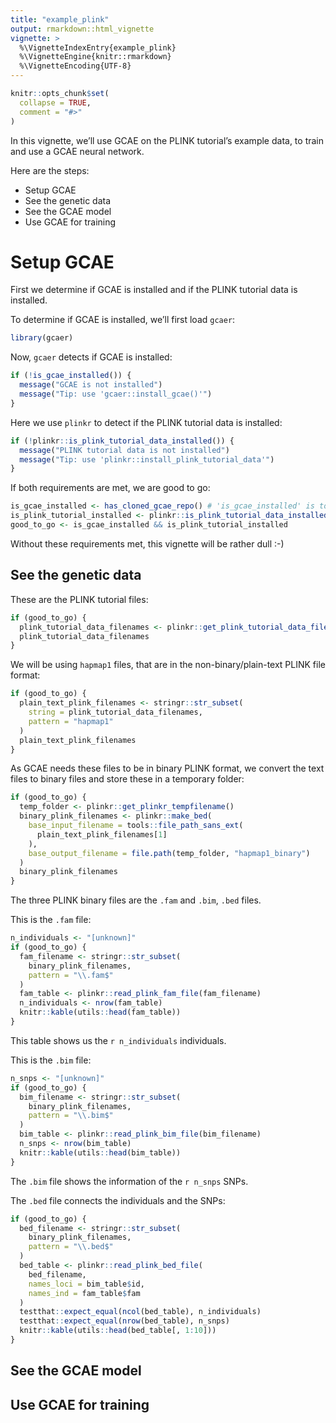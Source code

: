```yaml
---
title: "example_plink"
output: rmarkdown::html_vignette
vignette: >
  %\VignetteIndexEntry{example_plink}
  %\VignetteEngine{knitr::rmarkdown}
  %\VignetteEncoding{UTF-8}
---
```


```r
knitr::opts_chunk$set(
  collapse = TRUE,
  comment = "#>"
)
```

In this vignette, we'll use GCAE on the PLINK tutorial's example data, 
to train and use a GCAE neural network.

Here are the steps:

 * Setup GCAE
 * See the genetic data
 * See the GCAE model
 * Use GCAE for training

# Setup GCAE

First we determine if GCAE is installed 
and if the PLINK tutorial data is installed.

To determine if GCAE is installed, we'll first load `gcaer`:

```r
library(gcaer)
```

Now, `gcaer` detects if GCAE is installed:

```r
if (!is_gcae_installed()) {
  message("GCAE is not installed")
  message("Tip: use 'gcaer::install_gcae()'")
}
```

Here we use `plinkr` to detect if the PLINK tutorial data is installed:

```r
if (!plinkr::is_plink_tutorial_data_installed()) {
  message("PLINK tutorial data is not installed")
  message("Tip: use 'plinkr::install_plink_tutorial_data'")
}
```

If both requirements are met, we are good to go:

```r
is_gcae_installed <- has_cloned_gcae_repo() # 'is_gcae_installed' is too slow
is_plink_tutorial_installed <- plinkr::is_plink_tutorial_data_installed()
good_to_go <- is_gcae_installed && is_plink_tutorial_installed
```

Without these requirements met, this vignette will be rather dull :-)

## See the genetic data

These are the PLINK tutorial files:

```r
if (good_to_go) {
  plink_tutorial_data_filenames <- plinkr::get_plink_tutorial_data_filenames()
  plink_tutorial_data_filenames
}
```


We will be using `hapmap1` files, 
that are in the non-binary/plain-text PLINK file format:

```r
if (good_to_go) {
  plain_text_plink_filenames <- stringr::str_subset(
    string = plink_tutorial_data_filenames,
    pattern = "hapmap1"
  )
  plain_text_plink_filenames
}
```

As GCAE needs these files to be in binary PLINK format, we convert the
text files to binary files and store these in a temporary folder:

```r
if (good_to_go) {
  temp_folder <- plinkr::get_plinkr_tempfilename()
  binary_plink_filenames <- plinkr::make_bed(
    base_input_filename = tools::file_path_sans_ext(
      plain_text_plink_filenames[1]
    ),
    base_output_filename = file.path(temp_folder, "hapmap1_binary")
  )
  binary_plink_filenames
}
```

The three PLINK binary files are the `.fam` and `.bim`, `.bed` files.

This is the `.fam` file:

```r
n_individuals <- "[unknown]"
if (good_to_go) {
  fam_filename <- stringr::str_subset(
    binary_plink_filenames,
    pattern = "\\.fam$"
  )
  fam_table <- plinkr::read_plink_fam_file(fam_filename)
  n_individuals <- nrow(fam_table)
  knitr::kable(utils::head(fam_table))
}
```

This table shows us the `r n_individuals` individuals.

This is the `.bim` file:

```r
n_snps <- "[unknown]"
if (good_to_go) {
  bim_filename <- stringr::str_subset(
    binary_plink_filenames,
    pattern = "\\.bim$"
  )
  bim_table <- plinkr::read_plink_bim_file(bim_filename)
  n_snps <- nrow(bim_table)
  knitr::kable(utils::head(bim_table))
}
```

The `.bim` file shows the information of the `r n_snps` SNPs.

The `.bed` file connects the individuals and the SNPs:

```r
if (good_to_go) {
  bed_filename <- stringr::str_subset(
    binary_plink_filenames,
    pattern = "\\.bed$"
  )
  bed_table <- plinkr::read_plink_bed_file(
    bed_filename,
    names_loci = bim_table$id,
    names_ind = fam_table$fam
  )
  testthat::expect_equal(ncol(bed_table), n_individuals)
  testthat::expect_equal(nrow(bed_table), n_snps)
  knitr::kable(utils::head(bed_table[, 1:10]))
}
```

## See the GCAE model


## Use GCAE for training
